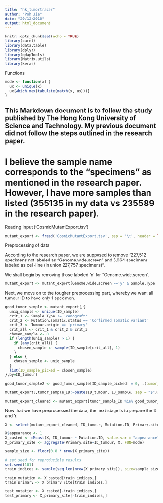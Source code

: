 ```yaml
---
title: "hk_tumortracer"
author: "Poh Jie"
date: "20/12/2018"
output: html_document
---
```


```r
knitr::opts_chunk$set(echo = TRUE)
library(caret)
library(data.table)
library(dplyr)
library(qdapTools)
library(Matrix.utils)
library(keras)
```

Functions
```r
mode <- function(x) {
  ux <- unique(x)
  ux[which.max(tabulate(match(x, ux)))]
}
```

## This Markdown document is to follow the study published by The Hong Kong University of Science and Technology. My previous document did not follow the steps outlined in the research paper.

# I believe the sample name corresponds to the "specimens" as mentioned in the research paper. However, I have more samples than listed (355135 in my data vs 235589 in the research paper).

Reading input ('CosmicMutantExport.tsv')

```r

mutant_export <- fread('CosmicMutantExport.tsv', sep = '\t', header = TRUE, na.strings=c("", " ", "-", "NA", "NaN"), check.names = TRUE)

```

Preprocessing of data

According to the research paper, we are supposed to remove "227,512 specimens not labeled as “Genome.wide.screen” and 5,064 specimens labeled as cell-line (in union 227,757 specimens)".

We shall begin by removing those labeled 'n' for "Genome.wide.screen".
```r

mutant_export <- mutant_export[Genome.wide.screen =='y' & Sample.Type != 'cell-line' & Mutation.Description != 'Substitution - coding silent', ]

```

Next, we move on to the tougher preprocessing part, whereby we want all tumour ID to have only 1 specimen.

```r

good_tumor_sample <- mutant_export[,{
  uniq_sample <- unique(ID_sample)
  crit_1 <- Sample.Type != 'xenograft'
  crit_2 <- Mutation.somatic.status == 'Confirmed somatic variant'
  crit_3 <- Tumour.origin == 'primary'
  crit_all <- crit_1 & crit_2 & crit_3
  chosen_sample <- 0L
  if (length(uniq_sample) > 1) {
    if (any(crit_all)) {
      chosen_sample <- sample(ID_sample[crit_all], 1)
    }
  } else {
    chosen_sample <- uniq_sample
  }
  list(ID_sample_picked = chosen_sample)
},by=ID_tumour]

good_tumor_sample2 <- good_tumor_sample[ID_sample_picked != 0, .(tumor_sample_ID=paste(ID_tumour, ID_sample_picked, sep = "$"))]

mutant_export[,tumor_sample_ID:=paste(ID_tumour, ID_sample, sep = "$")]

mutant_export_cleaned <- mutant_export[tumor_sample_ID %in% good_tumor_sample2$tumor_sample_ID,]

```

Now that we have preprocessed the data, the next stage is to prepare the X and Y. 

```r
X <- select(mutant_export_cleaned, ID_tumour, Mutation.ID, Primary.site)

X$appearance <- 1
X_casted <- dMcast(X, ID_tumour ~ Mutation.ID, value.var = "appearance", fun.aggregate = sum)
X_primary_site <- aggregate(Primary.site~ID_tumour, X, FUN=mode)
```

```r

sample_size <- floor(0.8 * nrow(X_primary_site))

# set seed for reproducible results
set.seed(101)
train_indices <- sample(seq_len(nrow(X_primary_site)), size=sample_size)

train_mutation <- X_casted[train_indices,]
train_primary <- X_primary_site[train_indices,]

test_mutation <- X_casted[-train_indices,]
test_primary <- X_primary_site[-train_indices,]
```